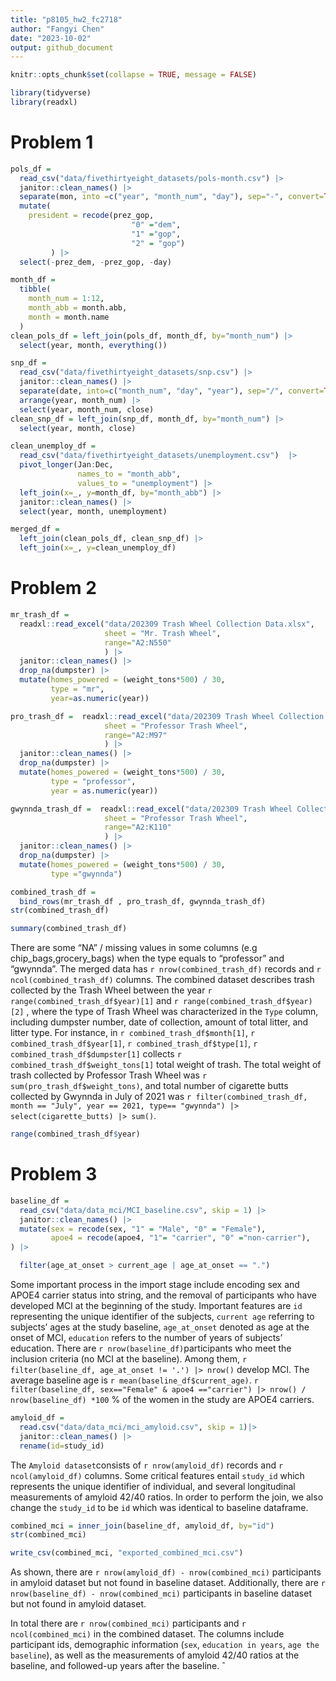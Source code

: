 ```yaml
---
title: "p8105_hw2_fc2718"
author: "Fangyi Chen"
date: "2023-10-02"
output: github_document
---
```


```r
knitr::opts_chunk$set(collapse = TRUE, message = FALSE)
```


```r
library(tidyverse)
library(readxl)
```


# Problem 1
```r
pols_df = 
  read_csv("data/fivethirtyeight_datasets/pols-month.csv") |> 
  janitor::clean_names() |>
  separate(mon, into =c("year", "month_num", "day"), sep="-", convert=TRUE) |> 
  mutate(
    president = recode(prez_gop,
                           "0" ="dem",
                           "1" ="gop",
                           "2" = "gop")
         ) |> 
  select(-prez_dem, -prez_gop, -day)

month_df = 
  tibble(
    month_num = 1:12,
    month_abb = month.abb,
    month = month.name
  )
clean_pols_df = left_join(pols_df, month_df, by="month_num") |> 
  select(year, month, everything())
```


```r
snp_df = 
  read_csv("data/fivethirtyeight_datasets/snp.csv") |> 
  janitor::clean_names() |> 
  separate(date, into=c("month_num", "day", "year"), sep="/", convert=TRUE) |> 
  arrange(year, month_num) |> 
  select(year, month_num, close)
clean_snp_df = left_join(snp_df, month_df, by="month_num") |> 
  select(year, month, close)

```

```r
clean_unemploy_df = 
  read_csv("data/fivethirtyeight_datasets/unemployment.csv")  |> 
  pivot_longer(Jan:Dec, 
               names_to = "month_abb",
               values_to = "unemployment") |> 
  left_join(x=_, y=month_df, by="month_abb") |> 
  janitor::clean_names() |> 
  select(year, month, unemployment)

```

```r
merged_df = 
  left_join(clean_pols_df, clean_snp_df) |> 
  left_join(x=_, y=clean_unemploy_df)
```


# Problem 2
```r
mr_trash_df = 
  readxl::read_excel("data/202309 Trash Wheel Collection Data.xlsx", 
                     sheet = "Mr. Trash Wheel",
                     range="A2:N550"
                     ) |> 
  janitor::clean_names() |> 
  drop_na(dumpster) |> 
  mutate(homes_powered = (weight_tons*500) / 30,
         type = "mr", 
         year=as.numeric(year)) 

```

```r
pro_trash_df =  readxl::read_excel("data/202309 Trash Wheel Collection Data.xlsx", 
                     sheet = "Professor Trash Wheel",
                     range="A2:M97"
                     ) |> 
  janitor::clean_names() |> 
  drop_na(dumpster) |> 
  mutate(homes_powered = (weight_tons*500) / 30,
         type = "professor",
         year = as.numeric(year)) 

```

```r
gwynnda_trash_df =  readxl::read_excel("data/202309 Trash Wheel Collection Data.xlsx", 
                     sheet = "Professor Trash Wheel",
                     range="A2:K110"
                     ) |> 
  janitor::clean_names() |> 
  drop_na(dumpster) |> 
  mutate(homes_powered = (weight_tons*500) / 30,
         type ="gwynnda")

```

```r
combined_trash_df = 
  bind_rows(mr_trash_df , pro_trash_df, gwynnda_trash_df)
str(combined_trash_df)
```

```r
summary(combined_trash_df)
```

There are some "NA" / missing values in some columns (e.g chip_bags,grocery_bags) when the type equals to "professor" and "gwynnda".
The merged data has `r nrow(combined_trash_df)` records and `r ncol(combined_trash_df)` columns. The combined dataset describes trash collected by the Trash Wheel between the year `r range(combined_trash_df$year)[1]` and `r range(combined_trash_df$year)[2]` , where the type of Trash Wheel was characterized in the `Type` column, including dumpster number, date of collection, amount of total litter, and litter type. For instance, in  `r combined_trash_df$month[1]`, `r combined_trash_df$year[1]`, `r combined_trash_df$type[1]`, `r combined_trash_df$dumpster[1]` collects `r combined_trash_df$weight_tons[1]` total weight of trash.  The total weight of trash collected by Professor Trash Wheel was `r sum(pro_trash_df$weight_tons)`, and total number of cigarette butts collected by Gwynnda in July of 2021 was `r filter(combined_trash_df, month == "July", year == 2021, type== "gwynnda") |> select(cigarette_butts) |> sum()`.


```r
range(combined_trash_df$year)
```


# Problem 3
```r
baseline_df = 
  read_csv("data/data_mci/MCI_baseline.csv", skip = 1) |> 
  janitor::clean_names() |> 
  mutate(sex = recode(sex, "1" = "Male", "0" = "Female"),
         apoe4 = recode(apoe4, "1"= "carrier", "0" ="non-carrier"),
) |> 

  filter(age_at_onset > current_age | age_at_onset == ".")

```

Some important process in the import stage include encoding sex and APOE4 carrier status into string, and the removal of participants who have developed MCI at the beginning of the study. Important features are `id` representing the unique identifier of the subjects, `current age` referring to subjects' ages at the study baseline, `age_at_onset` denoted as age at the onset of MCI, `education` refers to the number of years of subjects' education. There are `r nrow(baseline_df)`participants who meet the inclusion criteria (no MCI at the baseline). Among them, `r filter(baseline_df, age_at_onset != '.') |> nrow()` develop MCI. The average baseline age is `r mean(baseline_df$current_age)`. `r filter(baseline_df, sex=="Female" & apoe4 =="carrier") |> nrow() / nrow(baseline_df) *100` % of the women in the study are APOE4 carriers. 


```r
amyloid_df = 
  read.csv("data/data_mci/mci_amyloid.csv", skip = 1)|> 
  janitor::clean_names() |>
  rename(id=study_id)

```

The `Amyloid dataset`consists of `r nrow(amyloid_df)` records and `r ncol(amyloid_df)` columns. Some critical features entail `study_id` which represents the unique identifier of individual, and several longitudinal measurements of amyloid 42/40 ratios. In order to perform the join, we also change the `study_id` to be `id` which was identical to baseline dataframe. 


```r
combined_mci = inner_join(baseline_df, amyloid_df, by="id")
str(combined_mci)

write_csv(combined_mci, "exported_combined_mci.csv")
```

As shown, there are `r nrow(amyloid_df) - nrow(combined_mci)` participants in amyloid dataset but not found in baseline dataset. Additionally, there are `r nrow(baseline_df) - nrow(combined_mci)` participants in baseline dataset but not found in amyloid dataset. 

In total there are `r nrow(combined_mci)` participants and `r ncol(combined_mci)`  in the combined dataset. The columns include participant ids, demographic information (`sex`, `education in years`, `age the baseline`), as well as the measurements of amyloid 42/40 ratios at the baseline, and followed-up years after the baseline. 
ˆ


